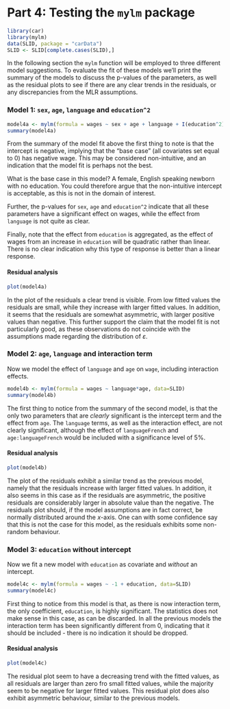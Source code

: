 # Part 4: Testing the `mylm` package
```r
library(car)
library(mylm)
data(SLID, package = "carData")
SLID <- SLID[complete.cases(SLID),]
```

In the following section the `mylm` function will be employed to three different model suggestions.
To evaluate the fit of these models we'll print the summary of the models to discuss the p-values of the parameters, as well as the residual plots to see if there are any clear trends in the residuals, or any discrepancies from the MLR assumptions.

### Model 1: `sex`, `age`, `language` and `education^2`

```r
model4a <- mylm(formula = wages ~ sex + age + language + I(education^2), data=SLID)
summary(model4a)
```
From the summary of the model fit above the first thing to note is that the intercept is negative, implying that the "base case" (all covariates set equal to 0) has negative wage.
This may be considered non-intuitive, and an indication that the model fit is perhaps not the best.

What is the base case in this model? A female, English speaking newborn with no education. You could therefore argue that the non-intuitive intercept is acceptable, as this is not in the domain of interest.

Further, the p-values for `sex`, `age` and `education^2` indicate that all these parameters have a significant effect on wages, while the effect from `language` is not quite as clear.

Finally, note that the effect from `education` is aggregated, as the effect of wages from an increase in `education` will be quadratic rather than linear. There is no clear indication why this type of response is better than a linear response.

#### Residual analysis

```r
plot(model4a)
```

In the plot of the residuals a clear trend is visible. From low fitted values the residuals are small, while they increase with larger fitted values. In addition, it seems that the residuals are somewhat asymmetric, with larger positive values than negative. This further support the claim that the model fit is not particularly good, as these observations do not coincide with the assumptions made regarding the distribution of $\varepsilon$.


### Model 2: `age`, `language` and interaction term

Now we model the effect of `language` and `age` on `wage`, including interaction effects.

```r
model4b <- mylm(formula = wages ~ language*age, data=SLID)
summary(model4b)
```

The first thing to notice from the summary of the second model, is that the only two parameters that are *clearly* significant is the intercept term and the effect from `age`.
The `language` terms, as well as the interaction effect, are not clearly significant, although the effect of `languageFrench` and `age:languageFrench` would be included with a significance level of 5%. 

#### Residual analysis

```r
plot(model4b)
```

The plot of the residuals exhibit a similar trend as the previous model, namely that the residuals increase with larger fitted values. In addition, it also seems in this case as if the residuals are asymmetric, the positive residuals are considerably larger in absolute value than the negative.
The residuals plot should, if the model assumptions are in fact correct, be normally distributed around the $x$-axis.
One can with some confidence say that this is not the case for this model, as the residuals exhibits some non-random behaviour.


### Model 3: `education` without intercept

Now we fit a new model with `education` as covariate and *without* an intercept.

```r
model4c <- mylm(formula = wages ~ -1 + education, data=SLID)
summary(model4c)
```

First thing to notice from this model is that, as there is now interaction term, the only coefficient, `education`, is highly significant.
The statistics does not make sense in this case, as can be discarded.
In all the previous models the interaction term has been significantly different from 0, indicating that it should be included - there is no indication it should be dropped.

#### Residual analysis

```r
plot(model4c)
```

The residual plot seem to have a decreasing trend with the fitted values, as all residuals are larger than zero fro small fitted values, while the majority seem to be negative for larger fitted values.
This residual plot does also exhibit asymmetric behaviour, similar to the previous models.
